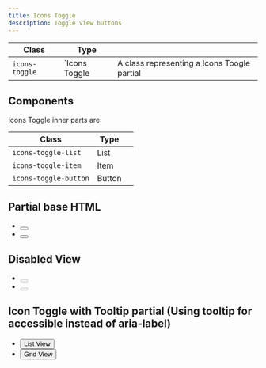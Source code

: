 ```yaml
---
title: Icons Toggle
description: Toggle view buttons
---
```


| Class            | Type          |                                             |
| ---------------- | ------------- | ------------------------------------------- |
| `icons-toggle`   | `Icons Toggle | A class representing a Icons Toogle partial |

## Components

Icons Toggle inner parts are:

| Class                | Type    |     |
| -------------------- | ------- | --- |
| `icons-toggle-list`  | List    |     |
| `icons-toggle-item`  | Item    |     |
| `icons-toggle-button`| Button  |     |

##  Partial base HTML

<Preview center>
    <div class="icons-toggle">
        <ul class="icons-toggle-list">
            <li class="icons-toggle-item">
                <button class="icons-toggle-button" aria-label="List View">
                    <span class="icon-view-list" aria-hidden="true"></span>
                </button>
            </li>
            <li class="icons-toggle-item">
                <button class="icons-toggle-button is-selected" aria-label="Grid View">
                    <span class="icon-view-grid" aria-hidden="true"></span>
                </button>
            </li>
        </ul>
    </div>
</Preview>

##  Disabled View

<Preview center>
    <div class="icons-toggle">
        <ul class="icons-toggle-list">
            <li class="icons-toggle-item">
                <button class="icons-toggle-button" disabled aria-label="List View">
                    <span class="icon-view-list" aria-hidden="true"></span>
                </button>
            </li>
            <li class="icons-toggle-item">
                <button class="icons-toggle-button is-selected" disabled aria-label="Grid View">
                    <span class="icon-view-grid" aria-hidden="true"></span>
                </button>
            </li>
        </ul>
    </div>
</Preview>


##  Icon Toggle with Tooltip partial (Using tooltip for accessible instead of aria-label)
<Preview center>
    <div class="icons-toggle">
        <ul class="icons-toggle-list">
            <li class="icons-toggle-item">
                <button class="icons-toggle-button tooltip">
                    <span class="icon-view-list" aria-hidden="true"></span>
                    <span class="tooltip-popup is-bottom" role="tooltip">List View</span>
                </button>
            </li>
            <li class="icons-toggle-item">
                <button class="icons-toggle-button is-selected tooltip">
                    <span class="icon-view-grid" aria-hidden="true"></span>
                    <span class="tooltip-popup is-bottom" role="tooltip">Grid View</span>
                </button>
            </li>
        </ul>
    </div>
</Preview>